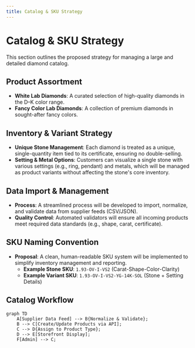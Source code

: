 ```yaml
---
title: Catalog & SKU Strategy
---
```


# Catalog & SKU Strategy

This section outlines the proposed strategy for managing a large and detailed diamond catalog.

## Product Assortment

- **White Lab Diamonds**: A curated selection of high-quality diamonds in the D–K color range.
- **Fancy Color Lab Diamonds**: A collection of premium diamonds in sought-after fancy colors.

## Inventory & Variant Strategy

- **Unique Stone Management**: Each diamond is treated as a unique, single-quantity item tied to its certificate, ensuring no double-selling.
- **Setting & Metal Options**: Customers can visualize a single stone with various settings (e.g., ring, pendant) and metals, which will be managed as product variants without affecting the stone's core inventory.

## Data Import & Management

- **Process**: A streamlined process will be developed to import, normalize, and validate data from supplier feeds (CSV/JSON).
- **Quality Control**: Automated validators will ensure all incoming products meet required data standards (e.g., shape, carat, certificate).

## SKU Naming Convention

- **Proposal**: A clean, human-readable SKU system will be implemented to simplify inventory management and reporting.
  - **Example Stone SKU**: `1.93-OV-I-VS2` (Carat-Shape-Color-Clarity)
  - **Example Variant SKU**: `1.93-OV-I-VS2-YG-14K-SOL` (Stone + Setting Details)

## Catalog Workflow

```mermaid
graph TD
    A[Supplier Data Feed] --> B{Normalize & Validate};
    B --> C[Create/Update Products via API];
    C --> D{Assign to Product Type};
    D --> E[Storefront Display];
    F[Admin] --> C;
```

